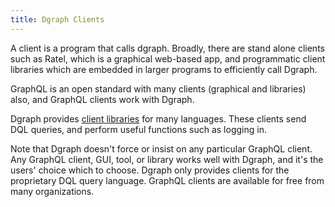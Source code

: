 ```yaml
---
title: Dgraph Clients
---
```



<DgraphWIP />

A client is a program that calls dgraph. Broadly, there are stand alone clients
such as Ratel, which is a graphical web-based app, and programmatic client
libraries which are embedded in larger programs to efficiently call Dgraph.

GraphQL is an open standard with many clients (graphical and libraries) also,
and GraphQL clients work with Dgraph.

Dgraph provides [client libraries](/dgraph/sdks/overview) for many languages.
These clients send DQL queries, and perform useful functions such as logging in.

Note that Dgraph doesn't force or insist on any particular GraphQL client. Any
GraphQL client, GUI, tool, or library works well with Dgraph, and it's the
users' choice which to choose. Dgraph only provides clients for the proprietary
DQL query language. GraphQL clients are available for free from many
organizations.
